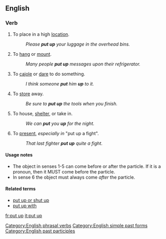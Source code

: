 ==English==

===Verb===
{{en-verb|inf=to [[put]] [[up]]|puts up|putting up|put up}}

# {{transitive}}To place in a high [[location]].
#: ''Please '''put up''' your luggage in the overhead bins.''
# {{transitive}}To [[hang]] or [[mount]].
#: ''Many people '''put up''' messages upon their refrigerator.''
# {{idiom}}{{transitive}} To [[cajole]] or [[dare]] to do something.
#: ''I think someone '''put''' him '''up''' to it.''
# {{idiom}}{{transitive}} To [[store]] away.
#: ''Be sure to '''put up''' the tools when you finish.''
# {{idiom}}{{transitive}} To house, [[shelter]], or take in.
#: ''We can '''put''' you '''up''' for the night.''
# {{idiom}}{{transitive}} To [[present]], ''especially in'' "put up a fight".
#: ''That last fighter '''put up''' quite a fight.''

====Usage notes====
*The object in senses 1-5 can come before or after the particle. If it is a pronoun, then it MUST come before the particle. 
*In sense 6 the object must always come ''after'' the particle.

====Related terms====
*[[put up or shut up]]
*[[put up with]]

[[Category:English phrasal verbs]]
[[Category:English simple past forms]]
[[Category:English past participles]]

[[fr:put up]]
[[it:put up]]